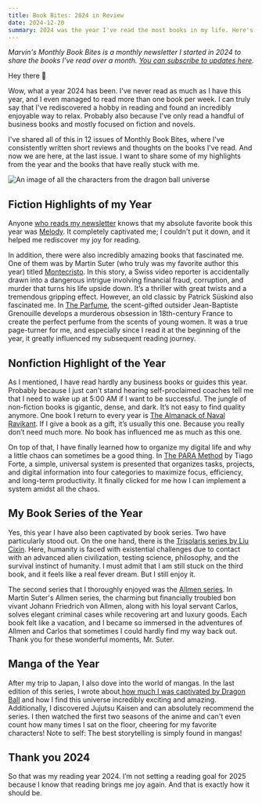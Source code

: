 ```yaml
---
title: Book Bites: 2024 in Review
date: 2024-12-20
summary: 2024 was the year I've read the most books in my life. Here's a review of all the books I've read this year.
---
```


_Marvin's Monthly Book Bites is a monthly newsletter I started in 2024 to share the books I've read over a month. [You can subscribe to updates here](https://world.hey.com/mrvn)._

Hey there 👋

Wow, what a year 2024 has been. I've never read as much as I have this year, and I even managed to read more than one book per week. I can truly say that I've rediscovered a hobby in reading and found an incredibly enjoyable way to relax. Probably also because I've only read a handful of business books and mostly focused on fiction and novels.

I've shared all of this in 12 issues of Monthly Book Bites, where I've consistently written short reviews and thoughts on the books I've read. And now we are here, at the last issue. I want to share some of my highlights from the year and the books that have really stuck with me.

<img
    src="https://world.hey.com/mrvn/e292370a/representations/eyJfcmFpbHMiOnsibWVzc2FnZSI6IkJBaHNLd2Rkc0oxeiIsImV4cCI6bnVsbCwicHVyIjoiYmxvYl9pZCJ9fQ==--b7a6782298d017ad6fa5ab208242dcdb2bdda5f5/eyJfcmFpbHMiOnsibWVzc2FnZSI6IkJBaDdDam9MWm05eWJXRjBTU0lJY0c1bkJqb0dSVlE2RkhKbGMybDZaVjkwYjE5c2FXMXBkRnNIYVFLQUIya0NBQVU2REhGMVlXeHBkSGxwU3pvTGJHOWhaR1Z5ZXdZNkNYQmhaMlV3T2cxamIyRnNaWE5qWlZRPSIsImV4cCI6bnVsbCwicHVyIjoidmFyaWF0aW9uIn19--946116ea0c454412635aa7309bd9472bf633014c/image.png"
    alt="An image of all the characters from the dragon ball universe"
    className="rounded-2xl"
/>

## Fiction Highlights of my Year

Anyone [who reads my newsletter](https://world.hey.com/mrvn/pixel-perfect-picks-77-the-year-2024-b9caf4e8) knows that my absolute favorite book this year was [Melody](https://www.goodreads.com/book/show/75369851-melody). It completely captivated me; I couldn't put it down, and it helped me rediscover my joy for reading.

In addition, there were also incredibly amazing books that fascinated me. One of them was by Martin Suter (who truly was my favorite author this year) titled [Montecristo](https://www.goodreads.com/book/show/23900031-montecristo). In this story, a Swiss video reporter is accidentally drawn into a dangerous intrigue involving financial fraud, corruption, and murder that turns his life upside down. It’s a thriller with great twists and a tremendous gripping effect. However, an old classic by Patrick Süskind also fascinated me. In [The Parfume](https://www.goodreads.com/book/show/2896.Das_Parfum_Die_Geschichte_eines_M_rders), the scent-gifted outsider Jean-Baptiste Grenouille develops a murderous obsession in 18th-century France to create the perfect perfume from the scents of young women. It was a true page-turner for me, and especially since I read it at the beginning of the year, it greatly influenced my subsequent reading journey.

## Nonfiction Highlight of the Year

As I mentioned, I have read hardly any business books or guides this year. Probably because I just can't stand hearing self-proclaimed coaches tell me that I need to wake up at 5:00 AM if I want to be successful. The jungle of non-fiction books is gigantic, dense, and dark. It’s not easy to find quality anymore. One book I return to every year is [The Almanack of Naval Ravikant](https://www.goodreads.com/book/show/54898389-the-almanack-of-naval-ravikant?ac=1&from_search=true&qid=WmURVhsrJQ&rank=1). If I give a book as a gift, it’s usually this one. Because you really don’t need much more. No book has influenced me as much as this one.

On top of that, I have finally learned how to organize my digital life and why a little chaos can sometimes be a good thing. In [The PARA Method](https://www.goodreads.com/book/show/134634583-the-para-method) by Tiago Forte, a simple, universal system is presented that organizes tasks, projects, and digital information into four categories to maximize focus, efficiency, and long-term productivity. It finally clicked for me how I can implement a system amidst all the chaos.

## My Book Series of the Year

Yes, this year I have also been captivated by book series. Two have particularly stood out. On the one hand, there is the [Trisolaris series by Liu Cixin](https://www.goodreads.com/book/show/33312081-die-drei-sonnen). Here, humanity is faced with existential challenges due to contact with an advanced alien civilization, testing science, philosophy, and the survival instinct of humanity. I must admit that I am still stuck on the third book, and it feels like a real fever dream. But I still enjoy it.

The second series that I thoroughly enjoyed was the [Allmen series](https://www.goodreads.com/book/show/9651474-allmen-und-die-libellen). In Martin Suter's Allmen series, the charming but financially troubled bon vivant Johann Friedrich von Allmen, along with his loyal servant Carlos, solves elegant criminal cases while recovering art and luxury goods. Each book felt like a vacation, and I became so immersed in the adventures of Allmen and Carlos that sometimes I could hardly find my way back out. Thank you for these wonderful moments, Mr. Suter.

## Manga of the Year

After my trip to Japan, I also dove into the world of mangas. In the last edition of this series, I wrote about[ how much I was captivated by Dragon Ball](https://world.hey.com/mrvn/marvin-s-monthly-book-bites-november-2024-fff04e33) and how I find this universe incredibly exciting and amazing. Additionally, I discovered Jujutsu Kaisen and can absolutely recommend the series. I then watched the first two seasons of the anime and can't even count how many times I sat on the floor, cheering for my favorite characters! Note to self: The best storytelling is simply found in mangas!

## Thank you 2024

So that was my reading year 2024. I’m not setting a reading goal for 2025 because I know that reading brings me joy again. And that is exactly how it should be.

